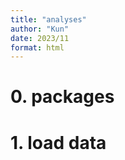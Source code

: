 ```yaml
---
title: "analyses"
author: "Kun"
date: 2023/11
format: html
---
```

# 0. packages


# 1. load data


#
